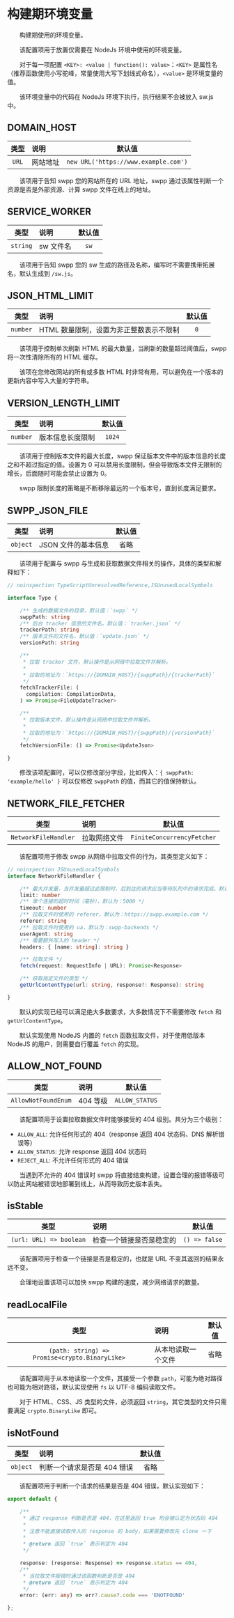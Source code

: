 # 构建期环境变量

&emsp;&emsp;构建期使用的环境变量。

&emsp;&emsp;该配置项用于放置仅需要在 NodeJs 环境中使用的环境变量。

&emsp;&emsp;对于每一项配置 `<KEY>: <value | function(): value>`：`<KEY>` 是属性名（推荐函数使用小写驼峰，常量使用大写下划线式命名），`<value>` 是环境变量的值。

&emsp;&emsp;该环境变量中的代码在 NodeJs 环境下执行，执行结果不会被放入 sw.js 中。

## DOMAIN_HOST

|  类型   | 说明   |                 默认值                  |
|:-----:|:-----|:------------------------------------:|
| `URL` | 网站地址 | `new URL('https://www.example.com')` |

&emsp;&emsp;该项用于告知 swpp 您的网站所在的 URL 地址，swpp 通过该属性判断一个资源是否是外部资源、计算 swpp 文件在线上的地址。

## SERVICE_WORKER

|    类型    | 说明     | 默认值  |
|:--------:|:-------|:----:|
| `string` | sw 文件名 | `sw` |

&emsp;&emsp;该项用于告知 swpp 您的 sw 生成的路径及名称，编写时不需要携带拓展名，默认生成到 `/sw.js`。

## JSON_HTML_LIMIT

|    类型    | 说明                     | 默认值 |
|:--------:|:-----------------------|:---:|
| `number` | HTML 数量限制，设置为非正整数表示不限制 | `0` |

&emsp;&emsp;该项用于控制单次刷新 HTML 的最大数量，当刷新的数量超过阈值后，swpp 将一次性清除所有的 HTML 缓存。

&emsp;&emsp;该项在您修改网站的所有或多数 HTML 时非常有用，可以避免在一个版本的更新内容中写入大量的字符串。

## VERSION_LENGTH_LIMIT

|    类型    | 说明       |  默认值   |
|:--------:|:---------|:------:|
| `number` | 版本信息长度限制 | `1024` |

&emsp;&emsp;该项用于控制版本文件的最大长度，swpp 保证版本文件中的版本信息的长度之和不超过指定的值。设置为 0 可以禁用长度限制，但会导致版本文件无限制的增长，后面随时可能会禁止设置为 0。

&emsp;&emsp;swpp 限制长度的策略是不断移除最远的一个版本号，直到长度满足要求。

## SWPP_JSON_FILE

|    类型    | 说明           | 默认值 |
|:--------:|:-------------|:---:|
| `object` | JSON 文件的基本信息 | 省略  |

&emsp;&emsp;该项用于配置与 swpp 与生成和获取数据文件相关的操作，具体的类型和解释如下：

```typescript
// noinspection TypeScriptUnresolvedReference,JSUnusedLocalSymbols

interface Type {

    /** 生成的数据文件的目录，默认值：`swpp` */
    swppPath: string
    /** 后台 tracker 信息的文件名，默认值：`tracker.json` */
    trackerPath: string
    /** 版本文件的文件名，默认值：`update.json` */
    versionPath: string

    /**
     * 拉取 tracker 文件，默认操作是从网络中拉取文件并解析。
     *
     * 拉取的地址为：`https://{DOMAIN_HOST}/{swppPath}/{trackerPath}`
     */
    fetchTrackerFile: (
      compilation: CompilationData,
    ) => Promise<FileUpdateTracker>

    /**
     * 拉取版本文件，默认操作是从网络中拉取文件并解析。
     *
     * 拉取的地址为：`https://{DOMAIN_HOST}/{swppPath}/{versionPath}`
     */
    fetchVersionFile: () => Promise<UpdateJson>

}
```

&emsp;&emsp;修改该项配置时，可以仅修改部分字段，比如传入：`{ swppPath: 'example/hello' }` 可以仅修改 `swppPath` 的值，而其它的值保持默认。

## NETWORK_FILE_FETCHER

|          类型          | 说明     |            默认值             |
|:--------------------:|:-------|:--------------------------:|
| `NetworkFileHandler` | 拉取网络文件 | `FiniteConcurrencyFetcher` |

&emsp;&emsp;该配置项用于修改 swpp 从网络中拉取文件的行为，其类型定义如下：

```typescript
// noinspection JSUnusedLocalSymbols
interface NetworkFileHandler {

    /** 最大并发量，当并发量超过此限制时，后到达的请求应当等待队列中的请求完成。默认为：100 */
    limit: number
    /** 单个连接的超时时间（毫秒），默认为：5000 */
    timeout: number
    /** 拉取文件时使用的 referer，默认为：https://swpp.example.com */
    referer: string
    /** 拉取文件时使用的 ua，默认为：swpp-backends */
    userAgent: string
    /** 需要额外写入的 header */
    headers: { [name: string]: string }

    /** 拉取文件 */
    fetch(request: RequestInfo | URL): Promise<Response>

    /** 获取指定文件的类型 */
    getUrlContentType(url: string, response?: Response): string

}
```

&emsp;&emsp;默认的实现已经可以满足绝大多数要求，大多数情况下不需要修改 `fetch` 和 `getUrlContentType`。

&emsp;&emsp;默认实现使用 NodeJS 内置的 `fetch` 函数拉取文件，对于使用低版本 NodeJS 的用户，则需要自行覆盖 `fetch` 的实现。

## ALLOW_NOT_FOUND

|         类型          | 说明     |      默认值       |
|:-------------------:|:-------|:--------------:|
| `AllowNotFoundEnum` | 404 等级 | `ALLOW_STATUS` |

&emsp;&emsp;该配置项用于设置拉取数据文件时能够接受的 404 级别。共分为三个级别：

- `ALLOW_ALL`: 允许任何形式的 404（response 返回 404 状态码、DNS 解析错误等）
- `ALLOW_STATUS`: 允许 response 返回 404 状态码
- `REJECT_ALL`: 不允许任何形式的 404 错误

&emsp;&emsp;当遇到不允许的 404 错误时 swpp 将直接结束构建，设置合理的报错等级可以防止网站被错误地部署到线上，从而导致历史版本丢失。

## isStable

|           类型            | 说明           |      默认值      |
|:-----------------------:|:-------------|:-------------:|
| `(url: URL) => boolean` | 检查一个链接是否是稳定的 | `() => false` |

&emsp;&emsp;该配置项用于检查一个链接是否是稳定的，也就是 URL 不变其返回的结果永远不变。

&emsp;&emsp;合理地设置该项可以加快 swpp 构建的速度，减少网络请求的数量。

## readLocalFile

|                       类型                       | 说明        | 默认值 |
|:----------------------------------------------:|:----------|:---:|
| `(path: string) => Promise<crypto.BinaryLike>` | 从本地读取一个文件 | 省略  |

&emsp;&emsp;该配置项用于从本地读取一个文件，其接受一个参数 `path`，可能为绝对路径也可能为相对路径，默认实现使用 `fs` 以 UTF-8 编码读取文件。

&emsp;&emsp;对于 HTML、CSS、JS 类型的文件，必须返回 `string`，其它类型的文件只需要满足 `crypto.BinaryLike` 即可。

## isNotFound

|    类型    | 说明               | 默认值 |
|:--------:|:-----------------|:---:|
| `object` | 判断一个请求是否是 404 错误 | 省略  |

&emsp;&emsp;该配置项用于判断一个请求的结果是否是 404 错误，默认实现如下：

```typescript
export default {

    /**
     * 通过 response 判断是否是 404，在这里返回 true 均会被认定为状态码 404
     *
     * 注意不能直接读取传入的 response 的 body，如果需要修改先 clone 一下
     *
     * @return 返回 `true` 表示判定为 404
     */

    response: (response: Response) => response.status == 404,
    /**
     * 当拉取文件报错时通过该函数判断是否是 404
     * @return 返回 `true` 表示判定为 404
     */
    error: (err: any) => err?.cause?.code === 'ENOTFOUND'

};
```
